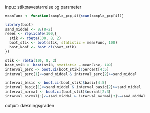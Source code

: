 
input: stikprøvestørrelse og parameter
```r
meanFunc <- function(sample_pop,i){mean(sample_pop[i])}
```

```r
library(boot)
sand_middel <- 8/(8+2)
reees <- replicate(100,{
  stik <- rbeta(100, 8, 2)
  boot_stik <- boot(stik, statistic = meanFunc, 100)
  boot_konf <- boot.ci(boot_stik)
})
```
```r
stik <- rbeta(100, 8, 2)
boot_stik <- boot(stik, statistic = meanFunc, 100)
interval_perc <- boot.ci(boot_stik)$percent[4:5]
interval_perc[1]<=sand_middel & interval_perc[2]>=sand_middel
```
```r

interval_basic <- boot.ci(boot_stik)$basic[4:5]
interval_basic[1]<=sand_middel & interval_basic[2]>=sand_middel
interval_normal <- boot.ci(boot_stik)$normal[2:3]
interval_normal[1]<=sand_middel & interval_normal[2]>=sand_middel
```

output: dækningsgraden
